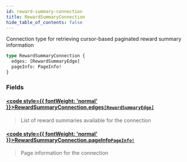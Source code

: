 ```yaml
---
id: reward-summary-connection
title: RewardSummaryConnection
hide_table_of_contents: false
---
```








Connection type for retrieving cursor-based paginated reward summary information

```graphql
type RewardSummaryConnection {
  edges: [RewardSummaryEdge]
  pageInfo: PageInfo!
}
```


### Fields

#### [<code style={{ fontWeight: 'normal' }}>RewardSummaryConnection.<b>edges</b></code>](#)<Bullet />[`[RewardSummaryEdge]`](/mainnet/api/graphql/objects/reward-summary-edge) <Badge class="secondary" text="list"/> <Badge class="secondary" text="object"/>
> List of reward summaries available for the connection
> 

#### [<code style={{ fontWeight: 'normal' }}>RewardSummaryConnection.<b>pageInfo</b></code>](#)<Bullet />[`PageInfo!`](/mainnet/api/graphql/objects/page-info) <Badge class="secondary" text="non-null"/> <Badge class="secondary" text="object"/>
> Page information for the connection
> 





